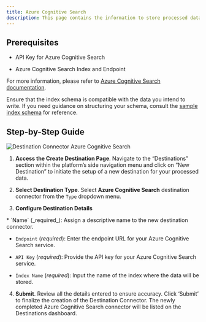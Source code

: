 ```yaml
---
title: Azure Cognitive Search 
description: This page contains the information to store processed data to Azure Cognitive Search.
---
```

## Prerequisites

*   API Key for Azure Cognitive Search
    
*   Azure Cognitive Search Index and Endpoint
    

For more information, please refer to [Azure Cognitive Search documentation](https://docs.microsoft.com/en-us/azure/search/).

<Warning>

Ensure that the index schema is compatible with the data you intend to write. If you need guidance on structuring your schema, consult the [sample index schema](https://unstructured-io.github.io/unstructured/ingest/destination_connectors/azure_cognitive_search.html#sample-index-schema) for reference.
</Warning>
## Step-by-Step Guide

![Destination Connector Azure Cognitive Search](https://unstructured-io.github.io/unstructured/_images/Destination-Azure-Cognitive-Search.png)

1.  **Access the Create Destination Page**. Navigate to the “Destinations” section within the platform’s side navigation menu and click on “New Destination” to initiate the setup of a new destination for your processed data.
    
2.  **Select Destination Type**. Select **Azure Cognitive Search** destination connector from the `Type` dropdown menu.
    
3.  **Configure Destination Details**
    
<Note>
*   `Name` (_required_): Assign a descriptive name to the new destination connector.
    
*   `Endpoint` (_required_): Enter the endpoint URL for your Azure Cognitive Search service.
    
*   `API Key` (_required_): Provide the API key for your Azure Cognitive Search service.
    
*   `Index Name` (_required_): Input the name of the index where the data will be stored.
</Note> 

4.  **Submit**. Review all the details entered to ensure accuracy. Click ‘Submit’ to finalize the creation of the Destination Connector. The newly completed Azure Cognitive Search connector will be listed on the Destinations dashboard.